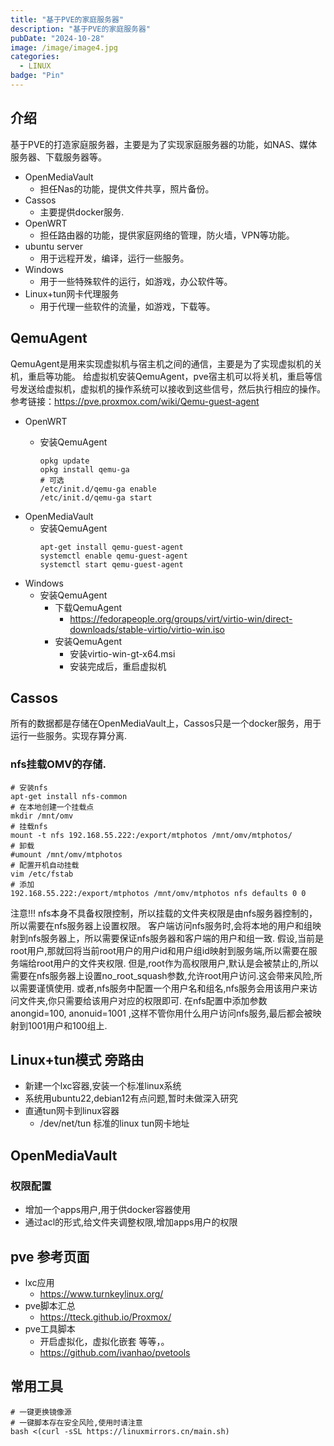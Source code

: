 ```yaml
---
title: "基于PVE的家庭服务器"
description: "基于PVE的家庭服务器"
pubDate: "2024-10-28"
image: /image/image4.jpg
categories:
  - LINUX
badge: "Pin"
---
```


## 介绍
基于PVE的打造家庭服务器，主要是为了实现家庭服务器的功能，如NAS、媒体服务器、下载服务器等。
* OpenMediaVault
    * 担任Nas的功能，提供文件共享，照片备份。
* Cassos
    * 主要提供docker服务.
* OpenWRT
    * 担任路由器的功能，提供家庭网络的管理，防火墙，VPN等功能。
* ubuntu server
    * 用于远程开发，编译，运行一些服务。
* Windows
    * 用于一些特殊软件的运行，如游戏，办公软件等。
* Linux+tun网卡代理服务
    * 用于代理一些软件的流量，如游戏，下载等。



## QemuAgent
 QemuAgent是用来实现虚拟机与宿主机之间的通信，主要是为了实现虚拟机的关机，重启等功能。
 给虚拟机安装QemuAgent，pve宿主机可以将关机，重启等信号发送给虚拟机，虚拟机的操作系统可以接收到这些信号，然后执行相应的操作。
 参考链接：https://pve.proxmox.com/wiki/Qemu-guest-agent
 * OpenWRT
    * 安装QemuAgent
    
        ```shell
        opkg update
        opkg install qemu-ga
        # 可选
        /etc/init.d/qemu-ga enable
        /etc/init.d/qemu-ga start
        ```
* OpenMediaVault
    * 安装QemuAgent
        ```shell
        apt-get install qemu-guest-agent
        systemctl enable qemu-guest-agent
        systemctl start qemu-guest-agent
        ```
* Windows
    * 安装QemuAgent
        * 下载QemuAgent
            * https://fedorapeople.org/groups/virt/virtio-win/direct-downloads/stable-virtio/virtio-win.iso
        * 安装QemuAgent
            * 安装virtio-win-gt-x64.msi
            * 安装完成后，重启虚拟机

## Cassos
所有的数据都是存储在OpenMediaVault上，Cassos只是一个docker服务，用于运行一些服务。实现存算分离.
### nfs挂载OMV的存储.
``` shell
# 安装nfs
apt-get install nfs-common
# 在本地创建一个挂载点
mkdir /mnt/omv
# 挂载nfs
mount -t nfs 192.168.55.222:/export/mtphotos /mnt/omv/mtphotos/
# 卸载
#umount /mnt/omv/mtphotos
# 配置开机自动挂载
vim /etc/fstab
# 添加
192.168.55.222:/export/mtphotos /mnt/omv/mtphotos nfs defaults 0 0
```
注意!!!
nfs本身不具备权限控制，所以挂载的文件夹权限是由nfs服务器控制的，所以需要在nfs服务器上设置权限。
客户端访问nfs服务时,会将本地的用户和组映射到nfs服务器上，所以需要保证nfs服务器和客户端的用户和组一致.
假设,当前是root用户,那就回将当前root用户的用户id和用户组id映射到服务端,所以需要在服务端给root用户的文件夹权限.
但是,root作为高权限用户,默认是会被禁止的,所以需要在nfs服务器上设置no_root_squash参数,允许root用户访问.这会带来风险,所以需要谨慎使用.
或者,nfs服务中配置一个用户名和组名,nfs服务会用该用户来访问文件夹,你只需要给该用户对应的权限即可.
在nfs配置中添加参数 anongid=100, anonuid=1001 ,这样不管你用什么用户访问nfs服务,最后都会被映射到1001用户和100组上.


## Linux+tun模式 旁路由
* 新建一个lxc容器,安装一个标准linux系统
* 系统用ubuntu22,debian12有点问题,暂时未做深入研究
* 直通tun网卡到linux容器
    * /dev/net/tun 标准的linux tun网卡地址

## OpenMediaVault

### 权限配置
* 增加一个apps用户,用于供docker容器使用
* 通过acl的形式,给文件夹调整权限,增加apps用户的权限

## pve 参考页面
* lxc应用
    * https://www.turnkeylinux.org/
* pve脚本汇总
    * https://tteck.github.io/Proxmox/
* pve工具脚本
    * 开启虚拟化，虚拟化嵌套 等等，。
    * https://github.com/ivanhao/pvetools

## 常用工具

``` shell
# 一键更换镜像源
# 一键脚本存在安全风险,使用时请注意
bash <(curl -sSL https://linuxmirrors.cn/main.sh)
```